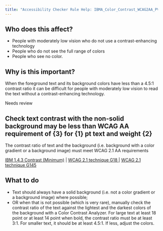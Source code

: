 ```yaml
---
title: "Accessibility Checker Rule Help: IBMA_Color_Contrast_WCAG2AA_PV"
---
```


<div className="toolHelp">
<Row>
<Column colLg={5} colMd={3} colSm={4} className="toolLeft">

## Who does this affect?

* People with moderately low vision who do not use a contrast-enhancing technology 
* People who do not see the full range of colors 
* People who see no color. 

## Why is this important?

When the foreground text and its background colors have less than a 4.5:1 contrast ratio it can be difficult for people with moderately low vision to read the text without a contrast-enhancing technology.

</Column>
<Column colLg={11} colMd={5} colSm={4} className="toolMain">

<div id="locLevel" className="level-violation">Needs review</div>

## Check text contrast with the non-solid background may be less than WCAG AA requirement of {3} for  {1} pt text and weight {2}
The contrast ratio of text and the background (i.e. background with a color gradient or a background image) must meet WCAG 2.1 AA requirements 

[IBM 1.4.3 Contrast (Minimum)](http://www.ibm.com/able/guidelines/ci162/contrast.html) | [WCAG 2.1 technique G18 ](https://www.w3.org/WAI/WCAG21/Techniques/general/G18) | [WCAG 2.1 technique G145 ](https://www.w3.org/WAI/WCAG21/Techniques/general/G145)


<div id="locSnippet"></div>

## What to do

* Text should always have a solid background (i.e. not a color gradient or a background image) where possible;
* OR when that is not possible (which is very rare), manually check the contrast ratio of the text against the lightest and the darkest colors of the background with a Color Contrast Analyzer. For large text at least 18 point or at least 14 point when bold, the contrast ratio must be at least 3:1. For smaller text, it should be at least 4.5:1. If less, adjust the colors. 


</Column>
</Row>
</div>

